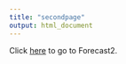```yaml
---
title: "secondpage"
output: html_document
---
```

Click <a href="Forecast2.html">here</a> to go to Forecast2.

